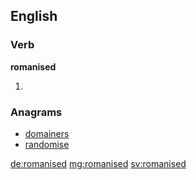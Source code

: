 ==English==

===Verb===
'''romanised'''

# {{past of|romanise}}

===Anagrams===
* [[domainers#English|domainers]]
* [[randomise#English|randomise]]

[[de:romanised]]
[[mg:romanised]]
[[sv:romanised]]